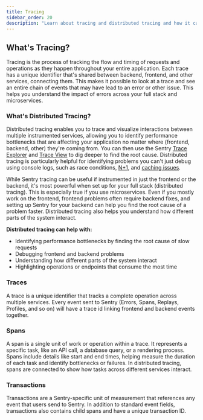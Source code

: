 ```yaml
---
title: Tracing
sidebar_order: 20
description: "Learn about tracing and distributed tracing and how it can be used to not just observe, but also debug application performance issues."
---
```


## What's Tracing?

Tracing is the process of tracking the flow and timing of requests and operations as they happen throughout your entire application. Each trace has a unique identifier that's shared between backend, frontend, and other services, connecting them. This makes it possible to look at a trace and see an entire chain of events that may have lead to an error or other issue. This helps you understand the impact of errors across your full stack and microservices.

### What's Distributed Tracing?

Distributed tracing enables you to trace and visualize interactions between multiple instrumented services, allowing you to identify performance bottlenecks that are affecting your application no matter where (frontend, backend, other) they're coming from. You can then use the Sentry [Trace Explorer](/product/explore/traces/) and [Trace View](/concepts/key-terms/tracing/trace-view/) to dig deeper to find the root cause. Distributed tracing is particularly helpful for identifying problems you can't just debug using console logs, such as race conditions, [N+1](/product/issues/issue-details/performance-issues/n-one-queries/), and [caching issues](product/insights/caches/).

While Sentry tracing can be useful if instrumented in just the frontend or the backend, it's most powerful when set up for your full stack (distributed tracing). This is especially true if you use microservices. Even if you mostly work on the frontend, frontend problems often require backend fixes, and setting up Sentry for your backend can help you find the root cause of a problem faster. Distributed tracing also helps you understand how different parts of the system interact.

**Distributed tracing can help with:**

- Identifying performance bottlenecks by finding the root cause of slow requests
- Debugging frontend and backend problems
- Understanding how different parts of the system interact
- Highlighting operations or endpoints that consume the most time

### Traces

A trace is a unique identifier that tracks a complete operation across multiple services. Every event sent to Sentry (Errors, Spans, Replays, Profiles, and so on) will have a trace id linking frontend and backend events together.

### Spans

 A span is a single unit of work or operation within a trace. It represents a specific task, like an API call, a database query, or a rendering process. Spans include details like start and end times, helping measure the duration of each task and identify bottlenecks or failures. In distributed tracing, spans are connected to show how tasks across different services interact.

### Transactions

Transactions are a Sentry-specific unit of measurement that references any event that users send to Sentry. In addition to standard event fields, transactions also contains child spans and have a unique transaction ID.
